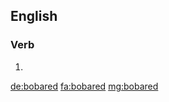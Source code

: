 ==English==

===Verb===
{{head|en|verb form}}

# {{en-past of|bobar}}

[[de:bobared]]
[[fa:bobared]]
[[mg:bobared]]